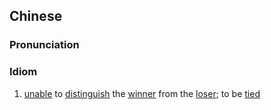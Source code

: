 {{also|不分胜负}}
==Chinese==
{{zh-forms|s=不分胜负|type=22}}

===Pronunciation===
{{zh-pron
|m=不fēn shèngfù
|c=bat1 fan1 sing3 fu6
|cat=id
}}

===Idiom===
{{zh-idiom}}

# [[unable]] to [[distinguish]] the [[winner]] from the [[loser]]; to be [[tied]]